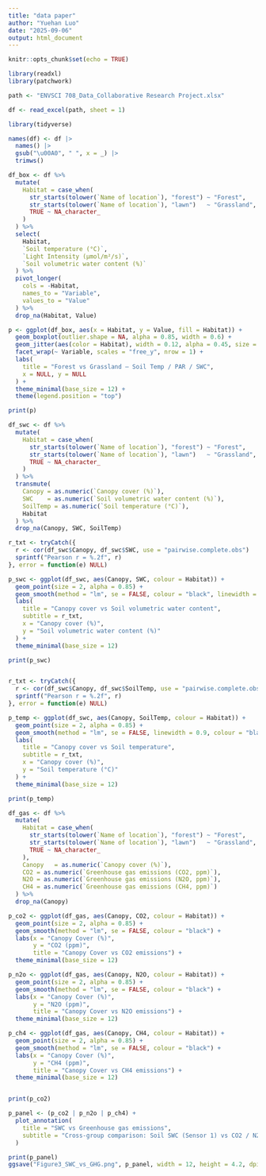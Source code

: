 ```yaml
---
title: "data paper"
author: "Yuehan Luo"
date: "2025-09-06"
output: html_document
---
```


```r
knitr::opts_chunk$set(echo = TRUE)
```

```r
library(readxl)
library(patchwork)

path <- "ENVSCI 708_Data_Collaborative Research Project.xlsx"

df <- read_excel(path, sheet = 1)

```

```r

library(tidyverse)

names(df) <- df |>
  names() |>
  gsub("\u00A0", " ", x = _) |>
  trimws()

df_box <- df %>%
  mutate(
    Habitat = case_when(
      str_starts(tolower(`Name of location`), "forest") ~ "Forest",
      str_starts(tolower(`Name of location`), "lawn")   ~ "Grassland",
      TRUE ~ NA_character_
    )
  ) %>%
  select(
    Habitat,
    `Soil temperature (°C)`,
    `Light Intensity (μmol/m²/s)`,
    `Soil volumetric water content (%)`
  ) %>%
  pivot_longer(
    cols = -Habitat,
    names_to = "Variable",
    values_to = "Value"
  ) %>%
  drop_na(Habitat, Value)

p <- ggplot(df_box, aes(x = Habitat, y = Value, fill = Habitat)) +
  geom_boxplot(outlier.shape = NA, alpha = 0.85, width = 0.6) +
  geom_jitter(aes(color = Habitat), width = 0.12, alpha = 0.45, size = 1.6) +
  facet_wrap(~ Variable, scales = "free_y", nrow = 1) +
  labs(
    title = "Forest vs Grassland — Soil Temp / PAR / SWC",
    x = NULL, y = NULL
  ) +
  theme_minimal(base_size = 12) +
  theme(legend.position = "top")

print(p)
```

```r
df_swc <- df %>%
  mutate(
    Habitat = case_when(
      str_starts(tolower(`Name of location`), "forest") ~ "Forest",
      str_starts(tolower(`Name of location`), "lawn")   ~ "Grassland",
      TRUE ~ NA_character_
    )
  ) %>%
  transmute(
    Canopy = as.numeric(`Canopy cover (%)`),
    SWC    = as.numeric(`Soil volumetric water content (%)`),
    SoilTemp = as.numeric(`Soil temperature (°C)`),
    Habitat
  ) %>%
  drop_na(Canopy, SWC, SoilTemp)

r_txt <- tryCatch({
  r <- cor(df_swc$Canopy, df_swc$SWC, use = "pairwise.complete.obs")
  sprintf("Pearson r = %.2f", r)
}, error = function(e) NULL)

p_swc <- ggplot(df_swc, aes(Canopy, SWC, colour = Habitat)) +
  geom_point(size = 2, alpha = 0.85) +
  geom_smooth(method = "lm", se = FALSE, colour = "black", linewidth = 0.9) +
  labs(
    title = "Canopy cover vs Soil volumetric water content",
    subtitle = r_txt,
    x = "Canopy cover (%)",
    y = "Soil volumetric water content (%)"
  ) +
  theme_minimal(base_size = 12)

print(p_swc)


r_txt <- tryCatch({
  r <- cor(df_swc$Canopy, df_swc$SoilTemp, use = "pairwise.complete.obs")
  sprintf("Pearson r = %.2f", r)
}, error = function(e) NULL)

p_temp <- ggplot(df_swc, aes(Canopy, SoilTemp, colour = Habitat)) +
  geom_point(size = 2, alpha = 0.85) +
  geom_smooth(method = "lm", se = FALSE, linewidth = 0.9, colour = "black") +
  labs(
    title = "Canopy cover vs Soil temperature",
    subtitle = r_txt,
    x = "Canopy cover (%)",
    y = "Soil temperature (°C)"
  ) +
  theme_minimal(base_size = 12)

print(p_temp)

```

```r
df_gas <- df %>%
  mutate(
    Habitat = case_when(
      str_starts(tolower(`Name of location`), "forest") ~ "Forest",
      str_starts(tolower(`Name of location`), "lawn")   ~ "Grassland",
      TRUE ~ NA_character_
    ),
    Canopy   = as.numeric(`Canopy cover (%)`),
    CO2 = as.numeric(`Greenhouse gas emissions (CO2, ppm)`),
    N2O = as.numeric(`Greenhouse gas emissions (N2O, ppm)`),
    CH4 = as.numeric(`Greenhouse gas emissions (CH4, ppm)`)
  ) %>%
  drop_na(Canopy)

p_co2 <- ggplot(df_gas, aes(Canopy, CO2, colour = Habitat)) +
  geom_point(size = 2, alpha = 0.85) +
  geom_smooth(method = "lm", se = FALSE, colour = "black") +
  labs(x = "Canopy Cover (%)",
       y = "CO2 (ppm)",
       title = "Canopy Cover vs CO2 emissions") +
  theme_minimal(base_size = 12)

p_n2o <- ggplot(df_gas, aes(Canopy, N2O, colour = Habitat)) +
  geom_point(size = 2, alpha = 0.85) +
  geom_smooth(method = "lm", se = FALSE, colour = "black") +
  labs(x = "Canopy Cover (%)",
       y = "N2O (ppm)",
       title = "Canopy Cover vs N2O emissions") +
  theme_minimal(base_size = 12)

p_ch4 <- ggplot(df_gas, aes(Canopy, CH4, colour = Habitat)) +
  geom_point(size = 2, alpha = 0.85) +
  geom_smooth(method = "lm", se = FALSE, colour = "black") +
  labs(x = "Canopy Cover (%)",
       y = "CH4 (ppm)",
       title = "Canopy Cover vs CH4 emissions") +
  theme_minimal(base_size = 12)


print(p_co2)

p_panel <- (p_co2 | p_n2o | p_ch4) +
  plot_annotation(
    title = "SWC vs Greenhouse gas emissions",
    subtitle = "Cross-group comparison: Soil SWC (Sensor 1) vs CO2 / N2O / CH4 (other group)",
  )

print(p_panel)
ggsave("Figure3_SWC_vs_GHG.png", p_panel, width = 12, height = 4.2, dpi = 300, bg = "white")

```








